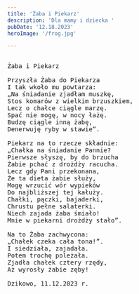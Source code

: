 ```yaml
---
title: 'Żaba i Piekarz'
description: 'Dla mamy i dziecka '
pubDate: '12.18.2023'
heroImage: '/frog.jpg'

---
```

<pre>

Żaba i Piekarz

Przyszła Żaba do Piekarza
I tak wkoło mu powtarza:
„Na śniadanie zjadłam muszkę,
Stos komarów z wielkim brzuszkiem, 
Lecz o chałce ciągle marzę. 
Spać nie mogę, w nocy łażę. 
Budzę ciągle inną żabę,
Denerwuję ryby w stawie”.

Piekarz na to rzecze składnie:
„Chałka na śniadanie Pannie?
Pierwsze słyszę, by do brzucha
Żabie pchać z drożdży racucha. 
Lecz gdy Pani przekonana, 
Że ta dieta żabie służy,
Mogę wrzucić wór wypieków
Do najbliższej tej kałuży.
Chałki, pączki, bajaderki,
Chrustu pełne salaterki.
Niech zajada żaba śmiało!
Mnie w piekarni drożdży stało”.

Na to Żaba zachwycona:
„Chałek czeka cała tona!”.
I siedziała, zajadała.
Potem trochę poleżała. 
Zjadła chałek cztery rzędy,
Aż wyrosły żabie zęby!

Dzikowo, 11.12.2023 r.


</pre>
